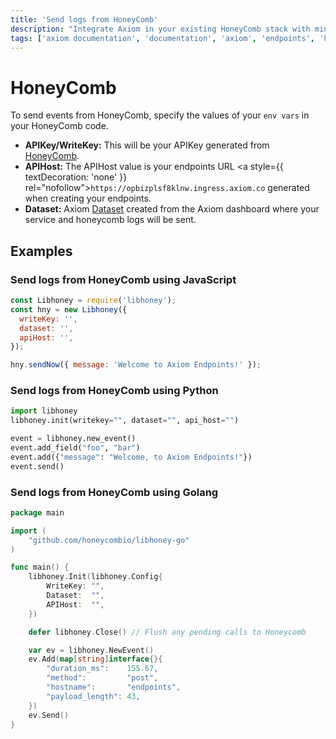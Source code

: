```yaml
---
title: 'Send logs from HoneyComb'
description: "Integrate Axiom in your existing HoneyComb stack with minimal effort and without breaking any of your existing HoneyComb workflows."
tags: ['axiom documentation', 'documentation', 'axiom', 'endpoints', 'http', 'syslog', 'splunk', 'datadog', 'loki', 'honeycomb']
---
```


# HoneyComb

To send events from HoneyComb, specify the values of your `env vars` in your HoneyComb code.

- **APIKey/WriteKey:** This will be your APIKey generated from [HoneyComb](https://docs.honeycomb.io/working-with-your-data/settings/#api-keys).
- **APIHost:** The APIHost value is your endpoints URL <a style={{ textDecoration: 'none' }} rel="nofollow">`https://opbizplsf8klnw.ingress.axiom.co`</a> generated when creating your endpoints.
- **Dataset:** Axiom [Dataset](/docs/reference/datasets) created from the Axiom dashboard where your service and honeycomb logs will be sent.

## Examples

### Send logs from HoneyComb using JavaScript

```js copy
const Libhoney = require('libhoney');
const hny = new Libhoney({
  writeKey: '',
  dataset: '',
  apiHost: '',
});

hny.sendNow({ message: 'Welcome to Axiom Endpoints!' });
```

### Send logs from HoneyComb using Python

```py copy
import libhoney
libhoney.init(writekey="", dataset="", api_host="")

event = libhoney.new_event()
event.add_field("foo", "bar")
event.add({"message": "Welcome, to Axiom Endpoints!"})
event.send()
```

### Send logs from HoneyComb using Golang

```go copy
package main

import (
	"github.com/honeycombio/libhoney-go"
)

func main() {
	libhoney.Init(libhoney.Config{
		WriteKey: "",
		Dataset:  "",
		APIHost:  "",
	})

	defer libhoney.Close() // Flush any pending calls to Honeycomb

	var ev = libhoney.NewEvent()
	ev.Add(map[string]interface{}{
		"duration_ms":    155.67,
		"method":         "post",
		"hostname":       "endpoints",
		"payload_length": 43,
	})
	ev.Send()
}
```
